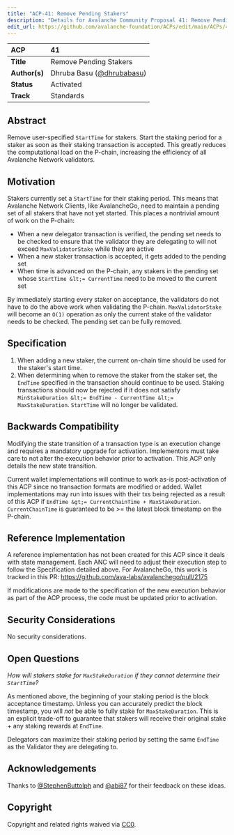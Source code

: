 ```yaml
---
title: "ACP-41: Remove Pending Stakers"
description: "Details for Avalanche Community Proposal 41: Remove Pending Stakers"
edit_url: https://github.com/avalanche-foundation/ACPs/edit/main/ACPs/41-remove-pending-stakers/README.md
---
```


| ACP | 41 |
| :--- | :--- |
| **Title** | Remove Pending Stakers |
| **Author(s)** | Dhruba Basu ([@dhrubabasu](https://github.com/dhrubabasu)) |
| **Status** | Activated |
| **Track** | Standards |

## Abstract

Remove user-specified `StartTime` for stakers. Start the staking period for a staker as soon as their staking transaction is accepted. This greatly reduces the computational load on the P-chain, increasing the efficiency of all Avalanche Network validators.

## Motivation

Stakers currently set a `StartTime` for their staking period. This means that Avalanche Network Clients, like AvalancheGo, need to maintain a pending set of all stakers that have not yet started. This places a nontrivial amount of work on the P-chain:

- When a new delegator transaction is verified, the pending set needs to be checked to ensure that the validator they are delegating to will not exceed `MaxValidatorStake` while they are active
- When a new staker transaction is accepted, it gets added to the pending set
- When time is advanced on the P-chain, any stakers in the pending set whose `StartTime &lt;= CurrentTime` need to be moved to the current set

By immediately starting every staker on acceptance, the validators do not have to do the above work when validating the P-chain. `MaxValidatorStake` will become an `O(1)` operation as only the current stake of the validator needs to be checked. The pending set can be fully removed.

## Specification

1. When adding a new staker, the current on-chain time should be used for the staker's start time.
2. When determining when to remove the staker from the staker set, the `EndTime` specified in the transaction should continue to be used. Staking transactions should now be rejected if it does not satisfy `MinStakeDuration &lt;= EndTime - CurrentTime &lt;= MaxStakeDuration`. `StartTime` will no longer be validated.

## Backwards Compatibility

Modifying the state transition of a transaction type is an execution change and requires a mandatory upgrade for activation. Implementors must take care to not alter the execution behavior prior to activation. This ACP only details the new state transition.

Current wallet implementations will continue to work as-is post-activation of this ACP since no transaction formats are modified or added. Wallet implementations may run into issues with their txs being rejected as a result of this ACP if `EndTime &gt;= CurrentChainTime + MaxStakeDuration`. `CurrentChainTime` is guaranteed to be &gt;= the latest block timestamp on the P-chain.

## Reference Implementation

A reference implementation has not been created for this ACP since it deals with state management. Each ANC will need to adjust their execution step to follow the Specification detailed above. For AvalancheGo, this work is tracked in this PR: https://github.com/ava-labs/avalanchego/pull/2175

If modifications are made to the specification of the new execution behavior as part of the ACP process, the code must be updated prior to activation.

## Security Considerations

No security considerations.

## Open Questions

_How will stakers stake for `MaxStakeDuration` if they cannot determine their `StartTime`?_

As mentioned above, the beginning of your staking period is the block acceptance timestamp. Unless you can accurately predict the block timestamp, you will *not* be able to fully stake for `MaxStakeDuration`. This is an explicit trade-off to guarantee that stakers will receive their original stake + any staking rewards at `EndTime`.

Delegators can maximize their staking period by setting the same `EndTime` as the Validator they are delegating to.

## Acknowledgements

Thanks to [@StephenButtolph](https://github.com/StephenButtolph) and [@abi87](https://github.com/abi87) for their feedback on these ideas.

## Copyright

Copyright and related rights waived via [CC0](https://creativecommons.org/publicdomain/zero/1.0/).